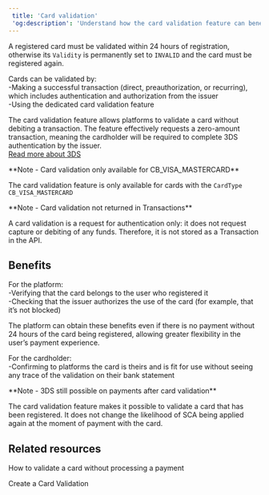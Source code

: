 ```yaml
---  
 title: 'Card validation'  
 'og:description': 'Understand how the card validation feature can benefit your platform and your users by asking the user to authenticate themselves without processing a payment.'  
---  
```

  
  

A registered card must be validated within 24 hours of registration, otherwise its `Validity` is permanently set to `INVALID` and the card must be registered again.  

Cards can be validated by:  
-Making a successful transaction (direct, preauthorization, or recurring), which includes authentication and authorization from the issuer  
-Using the dedicated card validation feature  

The card validation feature allows platforms to validate a card without debiting a transaction. The feature effectively requests a zero-amount transaction, meaning the cardholder will be required to complete 3DS authentication by the issuer.  
<a href="#" class="btn Secondary normal">Read more about 3DS</a>  

<Note>  
**Note - Card validation only available for CB_VISA_MASTERCARD** 
  
The card validation feature is only available for cards with the `CardType` `CB_VISA_MASTERCARD`  
</Note>  

<Note>  
**Note - Card validation not returned in Transactions** 
  
A card validation is a request for authentication only: it does not request capture or debiting of any funds. Therefore, it is not stored as a Transaction in the API.  
</Note>  

## Benefits  

For the platform:  
-Verifying that the card belongs to the user who registered it  
-Checking that the issuer authorizes the use of the card (for example, that it’s not blocked)  

The platform can obtain these benefits even if there is no payment without 24 hours of the card being registered, allowing greater flexibility in the user’s payment experience.  

For the cardholder:  
-Confirming to platforms the card is theirs and is fit for use without seeing any trace of the validation on their bank statement  

<Note>  
**Note - 3DS still possible on payments after card validation** 
  
The card validation feature makes it possible to validate a card that has been registered. It does not change the likelihood of SCA being applied again at the moment of payment with the card.  
</Note>  

## Related resources  

<Card title="Tutorial">How to validate a card without processing a payment</Card>  

<Card title="Endpoints">Create a Card Validation</Card>